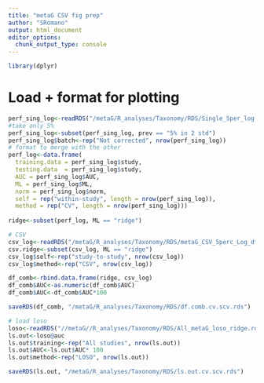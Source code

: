 ```yaml
---
title: "metaG CSV fig prep"
author: "SRomano"
output: html_document
editor_options: 
  chunk_output_type: console
---
```


```r
library(dplyr)
```

# Load + format for plotting
```r

perf_sing_log<-readRDS("/metaG/R_analyses/Taxonomy/RDS/Single_5per_log.rds")
#take only 5%
perf_sing_log<-subset(perf_sing_log, prev == "5% in 2 std")
perf_sing_log$batch<-rep("Not corrected", nrow(perf_sing_log))
# format to merge with the other
perf_log<-data.frame(
  training.data = perf_sing_log$study,
  testing.data  = perf_sing_log$study,
  AUC = perf_sing_log$AUC,
  ML = perf_sing_log$ML,
  norm = perf_sing_log$norm,
  self = rep("within-study", length = nrow(perf_sing_log)),
  method = rep("CV", length = nrow(perf_sing_log)))
  
ridge<-subset(perf_log, ML == "ridge")

# CSV
csv_log<-readRDS("/metaG/R_analyses/Taxonomy/RDS/metaG_CSV_5perc_Log_df_auc.rds")
csv.ridge<-subset(csv_log, ML == "ridge")
csv_log$self<-rep("study-to-study", nrow(csv_log))
csv_log$method<-rep("CSV", nrow(csv_log))

df_comb<-rbind.data.frame(ridge, csv_log)
df_comb$AUC<-as.numeric(df_comb$AUC)
df_comb$AUC<-df_comb$AUC*100

saveRDS(df_comb, "/metaG/R_analyses/Taxonomy/RDS/df.comb.cv.scv.rds")

# load loso
loso<-readRDS("//metaG//R_analyses/Taxonomy/RDS/All_metaG_loso_ridge.rds")
ls.out<-loso@auc
ls.out$training<-rep("All studies", nrow(ls.out))
ls.out$AUC<-ls.out$AUC* 100
ls.out$method<-rep("LOSO", nrow(ls.out))

saveRDS(ls.out, "/metaG/R_analyses/Taxonomy/RDS/ls.out.cv.scv.rds")
```
